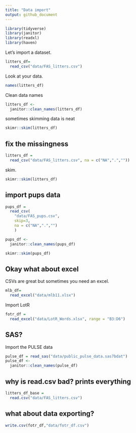 ```yaml
---
title: "Data import"
output: github_document
---
```




```r
library(tidyverse)
library(janitor)
library(readxl)
library(haven)
```

Let's import a dataset.

```r
litters_df=
  read_csv("data/FAS_litters.csv")
```

Look at your data.

```r
names(litters_df)
```

Clean data names 

```r
litters_df <- 
  janitor::clean_names(litters_df)
```

sometimes skimming data is neat

```r
skimr::skim(litters_df)
```

## fix the missingness

```r
litters_df = 
  read_csv("data/FAS_litters.csv", na = c("NA",".",""))
```

skim.

```r
skimr::skim(litters_df)
```

## import pups data

```r
pups_df = 
  read_csv(
    "data/FAS_pups.csv",
    skip=3,
    na = c("NA",".","")
    )

pups_df <- 
  janitor::clean_names(pups_df)

skimr::skim(pups_df)
```

## Okay what about excel
CSVs are great but sometimes you need an excel. 

```r
mlb_df=
  read_excel("data/mlb11.xlsx")
```

Import LotR

```r
fotr_df =
  read_excel("data/LotR_Words.xlsx", range = "B3:D6")
```

## SAS?

Import the PULSE data

```r
pulse_df = read_sas("data/public_pulse_data.sas7bdat")
pulse_df <- 
  janitor::clean_names(pulse_df)
```

## why is read.csv bad? prints everything

```r
litters_df_base = 
  read.csv("data/FAS_litters.csv")
```

## what about data exporting? 

```r
write.csv(fotr_df,"data/fotr_df.csv")
```


